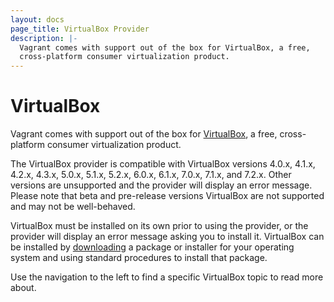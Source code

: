 ```yaml
---
layout: docs
page_title: VirtualBox Provider
description: |-
  Vagrant comes with support out of the box for VirtualBox, a free,
  cross-platform consumer virtualization product.
---
```


# VirtualBox

Vagrant comes with support out of the box for [VirtualBox](https://www.virtualbox.org),
a free, cross-platform consumer virtualization product.

The VirtualBox provider is compatible with VirtualBox versions 4.0.x, 4.1.x,
4.2.x, 4.3.x, 5.0.x, 5.1.x, 5.2.x, 6.0.x, 6.1.x, 7.0.x, 7.1.x, and 7.2.x. Other versions
are unsupported and the provider will display an error message. Please note that
beta and pre-release versions VirtualBox are not supported and may not be well-behaved.

VirtualBox must be installed on its own prior to using the provider, or
the provider will display an error message asking you to install it.
VirtualBox can be installed by [downloading](https://www.virtualbox.org/wiki/Downloads)
a package or installer for your operating system and using standard procedures
to install that package.

Use the navigation to the left to find a specific VirtualBox topic to read more about.
